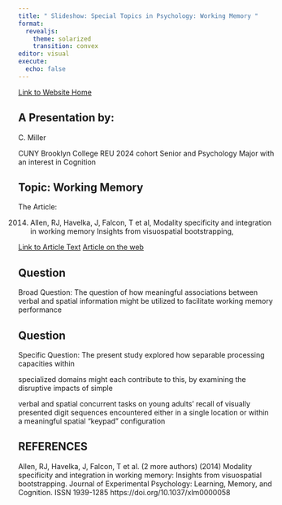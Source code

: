 ```yaml
---
title: " Slideshow: Special Topics in Psychology: Working Memory "
format:
  revealjs:
    theme: solarized
    transition: convex
editor: visual
execute:
  echo: false
---
```


[Link to Website Home](https://miller-c-r.github.io/cm_nsf_reu_didactics/)

## A Presentation by:

C. Miller

CUNY Brooklyn College REU 2024 cohort Senior and Psychology Major with an interest in Cognition

## Topic: Working Memory

The Article:

(2014) Allen, RJ, Havelka, J, Falcon, T et al, Modality specificity and integration in working memory Insights from visuospatial bootstrapping,

[Link to Article Text](Modality_integration.pdf) [Article on the web](https://psycnet.apa.org/doiLanding?doi=10.1037%2Fxlm0000058)

## Question

Broad Question: The question of how meaningful associations between verbal and spatial information might be utilized to facilitate working memory performance

## Question

Specific Question: The present study explored how separable processing capacities within

specialized domains might each contribute to this, by examining the disruptive impacts of simple

verbal and spatial concurrent tasks on young adults' recall of visually presented digit sequences encountered either in a single location or within a meaningful spatial "keypad" configuration

## REFERENCES {.scrollable}

Allen, RJ, Havelka, J, Falcon, T et al. (2 more authors) (2014) Modality specificity and integration in working memory: Insights from visuospatial bootstrapping. Journal of Experimental Psychology: Learning, Memory, and Cognition. ISSN 1939-1285 https://doi.org/10.1037/xlm0000058
